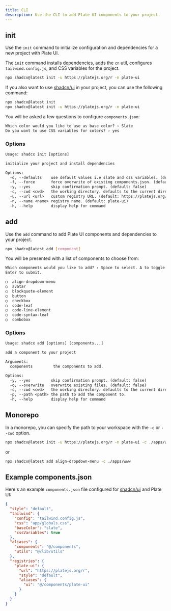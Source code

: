 ```yaml
---
title: CLI
description: Use the CLI to add Plate UI components to your project.
---
```


## init

Use the `init` command to initialize configuration and dependencies for a new project with Plate UI.

The `init` command installs dependencies, adds the `cn` util, configures `tailwind.config.js`, and CSS variables for the project.

```bash
npx shadcx@latest init -u https://platejs.org/r -n plate-ui
```

If you also want to use [shadcn/ui](https://ui.shadcn.com/) in your project, you can use the following command:

```bash
npx shadcx@latest init
npx shadcx@latest init -u https://platejs.org/r -n plate-ui
```

You will be asked a few questions to configure `components.json`:

```txt showLineNumbers
Which color would you like to use as base color? › Slate
Do you want to use CSS variables for colors? › yes
```

### Options

```txt
Usage: shadcx init [options]

initialize your project and install dependencies

Options:
  -d, --defaults    use default values i.e slate and css variables. (default: false)
  -f, --force       force overwrite of existing components.json. (default: false)
  -y, --yes         skip confirmation prompt. (default: false)
  -c, --cwd <cwd>   the working directory. defaults to the current directory.
  -u, --url <url>   custom registry URL. (default: https://platejs.org/r)
  -n, --name <name> registry name. (default: plate-ui)
  -h, --help        display help for command
```

## add

Use the `add` command to add Plate UI components and dependencies to your project.

```bash
npx shadcx@latest add [component]
```

You will be presented with a list of components to choose from:

```txt
Which components would you like to add? › Space to select. A to toggle all.
Enter to submit.

◯  align-dropdown-menu
◯  avatar
◯  blockquote-element
◯  button
◯  checkbox
◯  code-leaf
◯  code-line-element
◯  code-syntax-leaf
◯  combobox
```

### Options

```txt
Usage: shadcx add [options] [components...]

add a component to your project

Arguments:
  components         the components to add.

Options:
  -y, --yes         skip confirmation prompt. (default: false)
  -o, --overwrite   overwrite existing files. (default: false)
  -c, --cwd <cwd>   the working directory. defaults to the current directory.
  -p, --path <path> the path to add the component to.
  -h, --help        display help for command
```

## Monorepo

In a monorepo, you can specify the path to your workspace with the `-c` or `--cwd` option.

```bash
npx shadcx@latest init -u https://platejs.org/r -n plate-ui -c ./apps/www
```

or

```bash
npx shadcx@latest add align-dropdown-menu -c ./apps/www
```

## Example components.json

Here's an example `components.json` file configured for [shadcn/ui](https://ui.shadcn.com/) and Plate UI:

```json
{
  "style": "default",
  "tailwind": {
    "config": "tailwind.config.js",
    "css": "app/globals.css",
    "baseColor": "slate",
    "cssVariables": true
  },
  "aliases": {
    "components": "@/components",
    "utils": "@/lib/utils"
  },
  "registries": {
    "plate-ui": {
      "url": "https://platejs.org/r",
      "style": "default",
      "aliases": {
        "ui": "@/components/plate-ui"
      }
    }
  }
}
```

